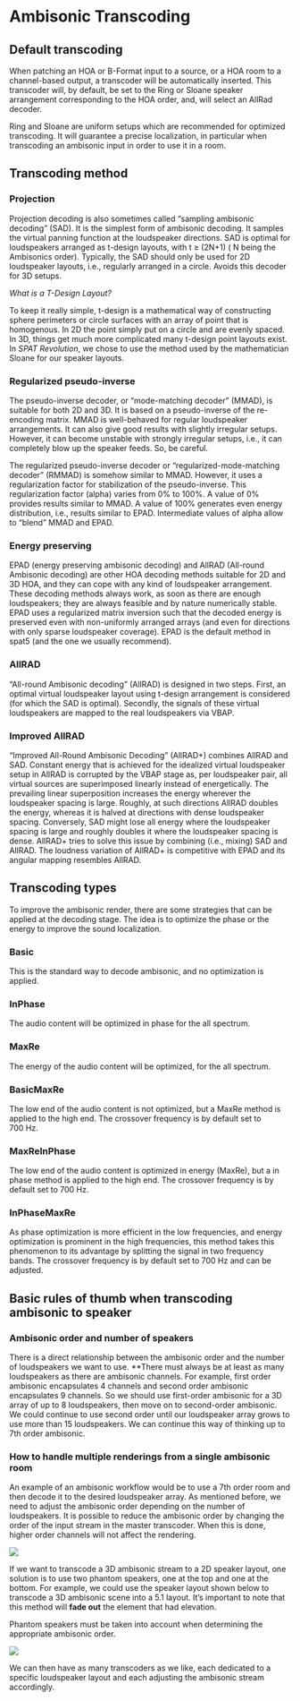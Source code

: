 # Ambisonic Transcoding

## Default transcoding
When patching an HOA or B-Format input to a source, or a HOA room to a channel-based output, a transcoder will be automatically inserted. This transcoder will, by default, be set to the Ring or Sloane speaker arrangement corresponding to the HOA order, and, will select an AllRad decoder.

:::{.callout-note}
Ring and Sloane are uniform setups which are recommended for optimized transcoding. It will guarantee a precise localization, in particular when transcoding an ambisonic input in order to use it in a room.
:::

## Transcoding method

### Projection

Projection decoding is also sometimes called “sampling ambisonic decoding” (SAD).
It is the simplest form of ambisonic decoding.
It samples the virtual panning function at the loudspeaker directions.
SAD is optimal for loudspeakers arranged as t-design layouts, with t ≥ (2N+1) ( N being the Ambisonics order).
Typically, the SAD should only be used for 2D loudspeaker layouts, i.e., regularly arranged in a circle. Avoids this decoder for 3D setups.

*What is a T-Design Layout?*

To keep it really simple, t-design is a mathematical way of constructing sphere perimeters or circle surfaces with an array of point that is homogenous. In 2D the point simply put on a circle and are evenly spaced. In 3D, things get much more complicated many t-design point layouts exist.
In _SPAT Revolution_, we chose to use the method used by the mathematician Sloane for our speaker layouts.

### Regularized pseudo-inverse

The pseudo-inverse decoder, or “mode-matching decoder” (MMAD), is suitable for both 2D and 3D.
It is based on a pseudo-inverse of the re-encoding matrix.
MMAD is well-behaved for regular loudspeaker arrangements.
It can also give good results with slightly irregular setups.
However, it can become unstable with strongly irregular setups, i.e.,
it can completely blow up the speaker feeds.
So, be careful.

<!--With the “/info” message, you obtain the conditioning number of MMAD.
This number gives you an estimate of how well balanced the system is.
A conditioning number close to 0 dB is excellent.
Values less than 10 dB are usually quite acceptable.
With values higher than 20 dB, the decoding can become problematic (or dangerous).-->

The regularized pseudo-inverse decoder or “regularized-mode-matching decoder” (RMMAD) is somehow similar to MMAD. However, it uses a regularization factor for stabilization of the pseudo-inverse.
This regularization factor (alpha) varies from 0% to 100%.
A value of 0% provides results similar to MMAD.
A value of 100% generates even energy distribution, i.e., results similar to EPAD.
Intermediate values of alpha allow to “blend” MMAD and EPAD.

### Energy preserving

EPAD (energy preserving ambisonic decoding) and AllRAD (All-round Ambisonic decoding) are other HOA decoding methods suitable for 2D and 3D HOA, and they can cope with any kind of loudspeaker arrangement.
These decoding methods always work, as soon as there are enough loudspeakers; they are always feasible and by nature numerically stable.
EPAD uses a regularized matrix inversion such that the decoded energy is preserved even with non-uniformly arranged arrays (and even for directions with only sparse loudspeaker coverage).
EPAD is the default method in spat5 (and the one we usually recommend).

### AllRAD

“All-round Ambisonic decoding” (AllRAD) is designed in two steps. First, an optimal virtual loudspeaker layout using t-design arrangement is considered (for which the SAD is optimal). Secondly, the signals of these virtual loudspeakers are mapped to the real loudspeakers via VBAP.

### Improved AllRAD

“Improved All-Round Ambisonic Decoding” (AllRAD+) combines AllRAD and SAD.
Constant energy that is achieved for the idealized virtual loudspeaker setup in AllRAD is corrupted by the VBAP stage as, per loudspeaker pair, all virtual sources are superimposed linearly instead of energetically.
The prevailing linear superposition increases the energy wherever the loudspeaker spacing is large.
Roughly, at such directions AllRAD doubles the energy, whereas it is halved at directions with dense loudspeaker spacing.
Conversely, SAD might lose all energy where the loudspeaker spacing is large and roughly doubles it where the loudspeaker spacing is dense.
AllRAD+ tries to solve this issue by combining (i.e., mixing) SAD and AllRAD.
The loudness variation of AllRAD+ is competitive with EPAD and its angular mapping resembles AllRAD.

## Transcoding types

To improve the ambisonic render, there are some strategies that can be applied at the decoding stage. The idea is to optimize the phase or the energy to improve the sound localization.

### Basic

This is the standard way to decode ambisonic, and no optimization is applied.

### InPhase

The audio content will be optimized in phase for the all spectrum.

### MaxRe

The energy of the audio content will be optimized, for the all spectrum. 

### BasicMaxRe

The low end of the audio content is not optimized, but a MaxRe method is applied to the high end. The crossover frequency is by default set to 700 Hz.

### MaxReInPhase

The low end of the audio content is optimized in energy (MaxRe), but a in phase method is applied to the high end. The crossover frequency is by default set to 700 Hz.

### InPhaseMaxRe

As phase optimization is more efficient in the low frequencies, and energy optimization is prominent in the high frequencies, this method takes this phenomenon to its advantage by splitting the signal in two frequency bands. The crossover frequency is by default set to 700 Hz and can be adjusted.

## Basic rules of thumb when transcoding ambisonic to speaker

### Ambisonic order and number of speakers

There is a direct relationship between the ambisonic order and the number of loudspeakers we want to use. **There must always be at least as many loudspeakers as there are ambisonic channels. For example, first order ambisonic encapsulates 4 channels and second order ambisonic encapsulates 9 channels. So we should use first-order ambisonic for a 3D array of up to 8 loudspeakers, then move on to second-order ambisonic. We could continue to use second order until our loudspeaker array grows to use more than 15 loudspeakers. We can continue this way of thinking up to 7th order ambisonic.

### How to handle multiple renderings from a single ambisonic room

An example of an ambisonic workflow would be to use a 7th order room and then decode it to the desired loudspeaker array. As mentioned before, we need to adjust the ambisonic order depending on the number of loudspeakers. It is possible to reduce the ambisonic order by changing the order of the input stream in the master transcoder. When this is done, higher order channels will not affect the rendering.

![](https://media.githubusercontent.com/media/FLUX-SE/doc_images/main/SpatR/Setup/ambisonicOrderReduction.png)

If we want to transcode a 3D ambisonic stream to a 2D speaker layout, one solution is to use two phantom speakers, one at the top and one at the bottom. For example, we could use the speaker layout shown below to transcode a 3D ambisonic scene into a 5.1 layout. It's important to note that this method will **fade out** the element that had elevation.

:::{.callout-important}
Phantom speakers must be taken into account when determining the appropriate ambisonic order.
:::

![](https://media.githubusercontent.com/media/FLUX-SE/doc_images/main/SpatR/Setup/ambisonic51Decode.png)

We can then have as many transcoders as we like, each dedicated to a specific loudspeaker layout and each adjusting the ambisonic stream accordingly.